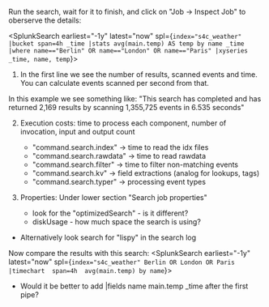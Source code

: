 
Run the search, wait for it to finish, and click on "Job -> Inspect Job" to oberserve the details: 

<SplunkSearch earliest="-1y" latest="now"  spl={`index="s4c_weather" 
|bucket span=4h _time
|stats avg(main.temp) AS temp by name _time
|where name=="Berlin" OR name=="London" OR name=="Paris"
|xyseries _time, name, temp`}>
</SplunkSearch>


1. In the first line we see the number of results, scanned events and time. 
You can calculate events scanned per second from that. 

In this example we see something like: 
"This search has completed and has returned 2,169 results by scanning 1,355,725 events in 6.535 seconds"



2. Execution costs: time to process each component, number of invocation, input and output count
    * "command.search.index" -> time to read the idx files 
    * "command.search.rawdata" -> time to read rawdata
    * "command.search.filter" -> time to filter non-matching events
    * "command.search.kv" -> field extractions (analog for lookups, tags)
    * "command.search.typer" -> processing event types


3. Properties:  Under lower section "Search job properties" 
    * look for the "optimizedSearch" - is it different?
    * diskUsage - how much space the search is using?

* Alternatively look search for "lispy" in the search log


Now compare the results with this search: 
<SplunkSearch earliest="-1y" latest="now"  spl={`index="s4c_weather" Berlin OR London OR Paris 
|timechart  span=4h  avg(main.temp) by name`}>
</SplunkSearch>

* Would it be better to add 
    |fields name main.temp _time
after the first pipe? 
